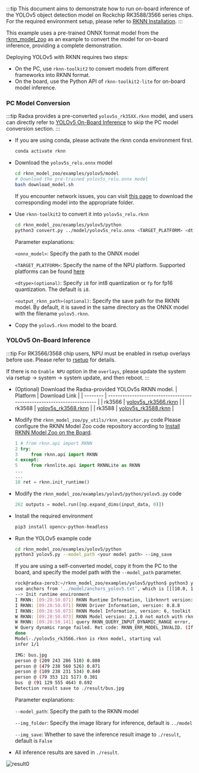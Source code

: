 :::tip
This document aims to demonstrate how to run on-board inference of the YOLOv5 object detection model on Rockchip RK3588/3566 series chips. For the required environment setup, please refer to [RKNN Installation](./rknn_install).
:::

This example uses a pre-trained ONNX format model from the [rknn_model_zoo](https://github.com/airockchip/rknn_model_zoo) as an example to convert the model for on-board inference, providing a complete demonstration.

Deploying YOLOv5 with RKNN requires two steps:

- On the PC, use `rknn-toolkit2` to convert models from different frameworks into RKNN format.
- On the board, use the Python API of `rknn-toolkit2-lite` for on-board model inference.

### PC Model Conversion

:::tip
Radxa provides a pre-converted `yolov5s_rk35XX.rknn` model, and users can directly refer to [YOLOv5 On-Board Inference](#yolov5-on-board-inference) to skip the PC model conversion section.
:::

- If you are using conda, please activate the rknn conda environment first.

  ```bash
  conda activate rknn
  ```

- Download the `yolov5s_relu.onnx` model

  ```bash
  cd rknn_model_zoo/examples/yolov5/model
  # Download the pre-trained yolov5s_relu.onnx model
  bash download_model.sh
  ```

  If you encounter network issues, you can visit [this page](https://github.com/airockchip/rknn_model_zoo?tab=readme-ov-file#model-support) to download the corresponding model into the appropriate folder.

- Use `rknn-toolkit2` to convert it into `yolov5s_relu.rknn`

  ```bash
  cd rknn_model_zoo/examples/yolov5/python
  python3 convert.py ../model/yolov5s_relu.onnx <TARGET_PLATFORM> <dtype> <output_rknn_path>
  ```

  Parameter explanations:

  `<onnx_model>`: Specify the path to the ONNX model

  `<TARGET_PLATFORM>`: Specify the name of the NPU platform. Supported platforms can be found [here](rknn_install#RKNN-Introduction)

  `<dtype>(optional)`: Specify `i8` for int8 quantization or `fp` for fp16 quantization. The default is `i8`.

  `<output_rknn_path>(optional)`: Specify the save path for the RKNN model. By default, it is saved in the same directory as the ONNX model with the filename `yolov5.rknn`.

- Copy the `yolov5.rknn` model to the board.

### YOLOv5 On-Board Inference

:::tip
For RK3566/3568 chip users, NPU must be enabled in rsetup overlays before use. Please refer to [rsetup](../os-config/rsetup) for details.

If there is no `Enable NPU` option in the `overlays`, please update the system via rsetup -> system -> system update, and then reboot.
:::

- (Optional) Download the Radxa-provided YOLOv5s RKNN model.
  | Platform | Download Link |
  | -------- | --------------------------------------------------------------------- |
  | rk3566 | [yolov5s_rk3566.rknn](https://github.com/zifeng-radxa/rknn_model_zoo/releases/download/yolov5s_rknn/yolov5s_rk3566.rknn) |
  | rk3568 | [yolov5s_rk3568.rknn](https://github.com/zifeng-radxa/rknn_model_zoo/releases/download/yolov5s_rknn/yolov5s_rk3568.rknn) |
  | rk3588 | [yolov5s_rk3588.rknn](https://github.com/zifeng-radxa/rknn_model_zoo/releases/download/yolov5s_rknn/yolov5s_rk3588.rknn) |

- Modify the `rknn_model_zoo/py_utils/rknn_executor.py` code
  Please configure the RKNN Model Zoo code repository according to [Install RKNN Model Zoo on the Board](./rknn_install#optional-install-rknn-model-zoo-on-the-board).

  ```python
  1 # from rknn.api import RKNN
  2 try:
  3     from rknn.api import RKNN
  4 except:
  5     from rknnlite.api import RKNNLite as RKNN
  ...
  ...
  18 ret = rknn.init_runtime()
  ```

- Modify the `rknn_model_zoo/examples/yolov5/python/yolov5.py` code

  ```python
  262 outputs = model.run([np.expand_dims(input_data, 0)])
  ```

- Install the required environment
  ```bash
  pip3 install opencv-python-headless
  ```
- Run the YOLOv5 example code

  ```bash
  cd rknn_model_zoo/examples/yolov5/python
  python3 yolov5.py --model_path <your model path> --img_save
  ```

  If you are using a self-converted model, copy it from the PC to the board, and specify the model path with the `--model_path` parameter.

  ```bash
  rock@radxa-zero3:~/rknn_model_zoo/examples/yolov5/python$ python3 yolov5.py --model_path ./yolov5s_rk3566.rknn --target rk3566 --img_save
  use anchors from '../model/anchors_yolov5.txt', which is [[[10.0, 13.0], [16.0, 30.0], [33.0, 23.0]], [[30.0, 61.0], [62.0, 45.0], [59.0, 119.0]], [[116.0, 90.0], [156.0, 198.0], [373.0, 326.0]]]
  --> Init runtime environment
  I RKNN: [09:28:50.071] RKNN Runtime Information, librknnrt version: 1.6.0 (9a7b5d24c@2023-12-13T17:31:11)
  I RKNN: [09:28:50.071] RKNN Driver Information, version: 0.8.8
  I RKNN: [09:28:50.073] RKNN Model Information, version: 6, toolkit version: 2.1.0+708089d1(compiler version: 2.1.0 (967d001cc8@2024-08-07T11:32:45)), target: RKNPU lite, target platform: rk3566, framework name: ONNX, framework layout: NCHW, model inference type: static_shape
  W RKNN: [09:28:50.073] RKNN Model version: 2.1.0 not match with rknn runtime version: 1.6.0
  W RKNN: [09:28:50.141] query RKNN_QUERY_INPUT_DYNAMIC_RANGE error, rknn model is static shape type, please export rknn with dynamic_shapes
  W Query dynamic range failed. Ret code: RKNN_ERR_MODEL_INVALID. (If it is a static shape RKNN model, please ignore the above warning message.)
  done
  Model-./yolov5s_rk3566.rknn is rknn model, starting val
  infer 1/1

  IMG: bus.jpg
  person @ (209 243 286 510) 0.880
  person @ (479 238 560 526) 0.871
  person @ (109 238 231 534) 0.840
  person @ (79 353 121 517) 0.301
  bus  @ (91 129 555 464) 0.692
  Detection result save to ./result/bus.jpg
  ```

  Parameter explanations:

  `--model_path`: Specify the path to the RKNN model

  `--img_folder`: Specify the image library for inference, default is `../model`

  `--img_save`: Whether to save the inference result image to `./result`, default is `False`

- All inference results are saved in `./result`.

![result0](/img/general-tutorial/rknn/result.webp)

